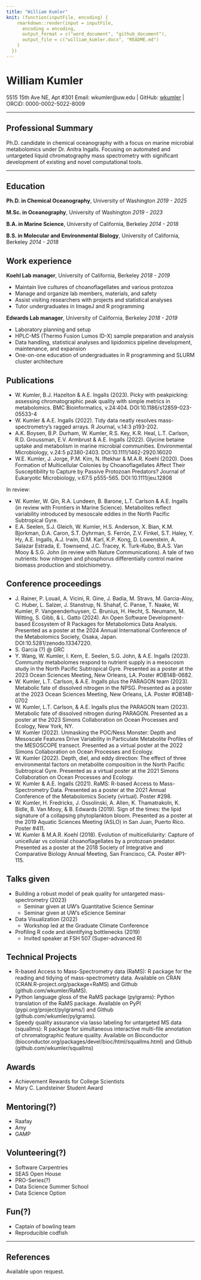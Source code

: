 ```yaml
---
title: "William Kumler"
knit: (function(inputFile, encoding) {
    rmarkdown::render(input = inputFile,
      encoding = encoding,
      output_format = c("word_document", "github_document"),
      output_file = c("william_kumler.docx", "README.md")
    )
  })
---
```



# William Kumler
5515 15th Ave NE, Apt #301
Email: wkumler@uw.edu | GitHub: [wkumler](https://github.com/wkumler) | ORCiD: 0000-0002-5022-8009

---

## Professional Summary

Ph.D. candidate in chemical oceanography with a focus on marine microbial metabolomics under Dr. Anitra Ingalls. Focusing on automated and untargeted liquid chromatography mass spectrometry with significant development of existing and novel computational tools. 

---

## Education

**Ph.D. in Chemical Oceanography**, University of Washington
_2019 - 2025_

**M.Sc. in Oceanography**, University of Washington
_2019 - 2023_

**B.A. in Marine Science**, University of California, Berkeley
_2014 - 2018_

**B.S. in Molecular and Environmental Biology**, University of California, Berkeley
_2014 - 2018_

## Work experience

**Koehl Lab manager**, University of California, Berkeley
_2018 - 2019_

- Maintain live cultures of choanoflagellates and various protozoa
- Manage and organize lab members, materials, and safety
- Assist visiting researchers with projects and statistical analyses
- Tutor undergraduates in ImageJ and R programming

**Edwards Lab manager**, University of California, Berkeley
_2018 - 2019_

- Laboratory planning and setup
- HPLC-MS (Thermo Fusion Lumos ID-X) sample preparation and analysis
- Data handling, statistical analyses and lipidomics pipeline development, maintenance, and expansion
- One-on-one education of undergraduates in R programming and SLURM cluster architecture

## Publications

- W. Kumler, B.J. Hazelton & A.E. Ingalls (2023). Picky with peakpicking: assessing chromatographic peak quality with simple metrics in metabolomics. BMC Bioinformatics, v.24:404. DOI:10.1186/s12859-023-05533-4
- W. Kumler & A.E. Ingalls (2022). Tidy data neatly resolves mass-spectrometry's ragged arrays. R Journal, v.14:3 p193-202.
- A.K. Boysen, B.P. Durham, W. Kumler, R.S. Key, K.R. Heal, L.T. Carlson, R.D. Groussman, E.V. Armbrust & A.E. Ingalls (2022). Glycine betaine uptake and metabolism in marine microbial communities. Environmental Microbiology, v.24:5 p2380-2403. DOI:10.1111/1462-2920.16020
- W.E. Kumler, J. Jorge, P.M. Kim, N. Iftekhar & M.A.R. Koehl (2020). Does Formation of Multicellular Colonies by Choanoflagellates Affect Their Susceptibility to Capture by Passive Protozoan Predators? Journal of Eukaryotic Microbiology, v.67:5 p555-565. DOI:10.1111/jeu.12808

In review:

- W. Kumler, W. Qin, R.A. Lundeen, B. Barone, L.T. Carlson & A.E. Ingalls (in review with Frontiers in Marine Science). Metabolites reflect variability introduced by mesoscale eddies in the North Pacific Subtropical Gyre.
- E.A. Seelen, S.J. Gleich, W. Kumler, H.S. Anderson, X. Bian, K.M. Bjorkman, D.A. Caron, S.T. Dyhrman, S. Ferrón, Z.V. Finkel, S.T. Haley, Y. Hy, A.E. Ingalls, A.J. Irwin, D.M. Karl, K.P. Kong, D. Lowenstein, A. Salazar Estrada, E. Townsend, J.C. Tracey, K. Turk-Kubo, B.A.S. Van Mooy & S.G. John (in review with Nature Communications). A tale of two nutrients: how nitrogen and phosphorus differentially control marine biomass production and stoichiometry.

## Conference proceedings
- J. Rainer, P. Louail, A. Vicini, R. Gine, J. Badia, M. Stravs, M. Garcia-Aloy, C. Huber, L. Salzer, J. Stanstrup, N. Shahaf, C. Panse, T. Naake, W. Kumler, P. Vangeenderhuysen, C. Brunius, H. Hecht, S. Neumann, M. Witting, S. Gibb, & L. Gatto (2024). An Open Software Development-based Ecosystem of R Packages for Metabolomics Data Analysis. Presented as a poster at the 2024 Annual International Conference of the Metabolomics Society, Osaka, Japan. DOI:10.5281/zenodo.13347220.
- S. Garcia (?) @ GRC
- Y. Wang, W. Kumler, I. Kern, E. Seelen, S.G. John, & A.E. Ingalls (2023). Community metabolomes respond to nutrient supply in a mesocosm study in the North Pacific Subtropical Gyre. Presented as a poster at the 2023 Ocean Sciences Meeting, New Orleans, LA. Poster #OB14B-0682.
- W. Kumler, L.T. Carlson, & A.E. Ingalls plus the PARAGON team (2023). Metabolic fate of dissolved nitrogen in the NPSG. Presented as a poster at the 2023 Ocean Sciences Meeting, New Orleans, LA. Poster #OB14B-0702
- W. Kumler, L.T. Carlson, & A.E. Ingalls plus the PARAGON team (2023). Metabolic fate of dissolved nitrogen during PARAGON. Presented as a poster at the 2023 Simons Collaboration on Ocean Processes and Ecology, New York, NY.
- W. Kumler (2022). Unmasking the POC/Ness Monster: Depth and Mesoscale Features Drive Variability in Particulate Metabolite Profiles of the MESOSCOPE transect. Presented as a virtual poster at the 2022 Simons Collaboration on Ocean Processes and Ecology.
- W. Kumler (2022). Depth, diel, and eddy direction: The effect of three environmental factors on metabolite composition in the North Pacific Subtropical Gyre. Presented as a virtual poster at the 2021 Simons Collaboration on Ocean Processes and Ecology.
- W. Kumler & A.E. Ingalls (2021). RaMS: R-based Access to Mass-Spectrometry Data. Presented as a poster at the 2021 Annual Conference of the Metabolomics Society (virtual). Poster #298.
- W. Kumler, H. Fredricks, J. Ossolinski, A. Allen, K. Thamatrakoln, K. Bidle, B. Van Mooy, & B. Edwards (2019). Sign of the times: the lipid signature of a collapsing phytoplankton bloom. Presented as a poster at the 2019 Aquatic Sciences Meeting (ASLO) in San Juan, Puerto Rico. Poster #411.
- W. Kumler & M.A.R. Koehl (2018). Evolution of multicellularity: Capture of unicellular vs colonial choanoflagellates by a protozoan predator. Presented as a poster at the 2018 Society of Integrative and Comparative Biology Annual Meeting, San Francisco, CA. Poster #P1-115.

## Talks given
- Building a robust model of peak quality for untargeted mass-spectrometry (2023)
  - Seminar given at UW's Quantitative Science Seminar
  - Seminar given at UW's eScience Seminar
- Data Visualization (2022)
  - Workshop led at the Graduate Climate Conference
- Profiling R code and identifying bottlenecks (2019)
  - Invited speaker at FSH 507 (Super-advanced R)
  
## Technical Projects
- R-based Access to Mass-Spectrometry data (RaMS): R package for the reading and tidying of mass-spectrometry data. Available on CRAN (CRAN.R-project.org/package=RaMS) and Github (github.com/wkumler/RaMS).
- Python language gloss of the RaMS package (pylgrams): Python translation of the RaMS package. Available on PyPI (pypi.org/project/pylgrams/) and Github (github.com/wkumler/pylgrams).
- Speedy quality assurance via lasso labeling for untargeted MS data (squallms): R package for simultaneous interactive multi-file annotation of chromatographic feature quality. Available on Bioconductor (bioconductor.org/packages/devel/bioc/html/squallms.html) and Github (github.com/wkumler/squallms)

## Awards
- Achievement Rewards for College Scientists
- Mary C. Landsteiner Student Award

## Mentoring(?)
- Raafay
- Amy
- GAMP

## Volunteering(?)
- Software Carpentries
- SEAS Open House
- PRO-Series(?)
- Data Science Summer School
- Data Science Option

## Fun(?)
- Captain of bowling team
- Reproducible codfish

---

## References
Available upon request.
